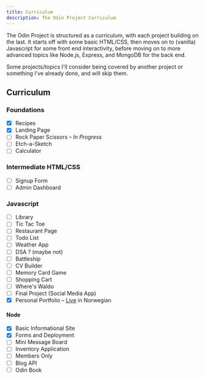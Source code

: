 ```yaml
---
title: Curriculum
description: The Odin Project Curriculum
---
```


The Odin Project is structured as a curriculum, with each project building on the last.
It starts off with some basic HTML/CSS, then moves on to (vanilla) Javascript for some front end interactivity, before moving on to more advanced topics like Node.js, Express, and MongoDB for the back end.

Some projects/topics I'll consider being covered by another project or something I've already done, and will skip them.

## Curriculum

### Foundations

- [x] Recipes
- [x] Landing Page
- [ ] Rock Paper Scissors – *In Progress*
- [ ] Etch-a-Sketch
- [ ] Calculator

### Intermediate HTML/CSS
- [ ] Signup Form
- [ ] Admin Dashboard

### Javascript

- [ ] Library
- [ ] Tic Tac Toe
- [ ] Restaurant Page
- [ ] Todo List
- [ ] Weather App
- [ ] DSA ? (maybe not)
- [ ] Battleship
- [ ] CV Builder
- [ ] Memory Card Game
- [ ] Shopping Cart
- [ ] Where's Waldo
- [ ] Final Project (Social Media App)
- [x] Personal Portfolio – [Live](https://www.hjartland.dev/) in Norwegian

#### Node

- [x] Basic Informational Site
- [x] Forms and Deployment
- [ ] Mini Message Board
- [ ] Inventory Application
- [ ] Members Only
- [ ] Blog API
- [ ] Odin Book
